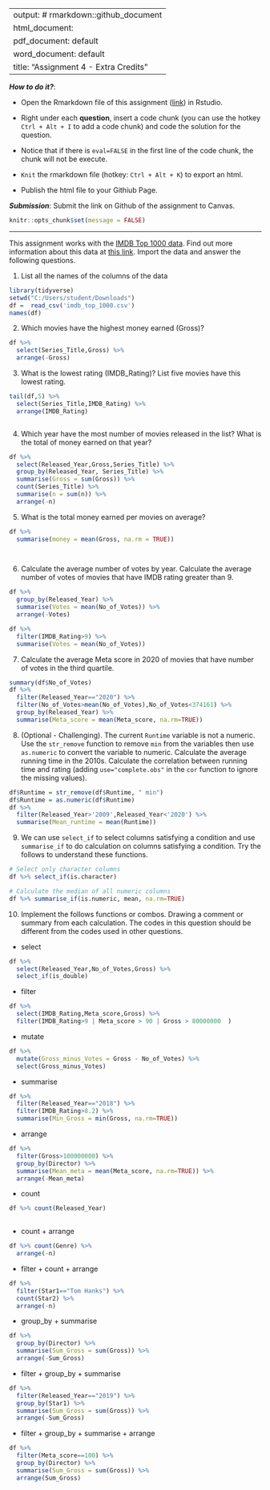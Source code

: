 
---
output: # rmarkdown::github_document
  html_document:
  pdf_document: default
  word_document: default
title: "Assignment 4 - Extra Credits"
---

***How to do it?***: 

- Open the Rmarkdown file of this assignment ([link](assignment4_extra_credits.Rmd)) in Rstudio. 

- Right under each **question**, insert  a code chunk (you can use the hotkey `Ctrl + Alt + I` to add a code chunk) and code the solution for the question. 

- Notice that if there is `eval=FALSE` in the first line of the code chunk, the chunk will not be execute.

- `Knit` the rmarkdown file (hotkey: `Ctrl + Alt + K`) to export an html.  

-  Publish the html file to your Githiub Page. 

***Submission***: Submit the link on Github of the assignment to Canvas. 

```r
knitr::opts_chunk$set(message = FALSE)
```

-------

This assignment works with the [IMDB Top 1000 data](../data/imdb_top_1000.csv).  Find out more information about this data at [this link](https://www.kaggle.com/datasets/harshitshankhdhar/imdb-dataset-of-top-1000-movies-and-tv-shows).  Import the data and answer the following questions. 

1. List all the names of the columns of the data
```r
library(tidyverse)
setwd("C:/Users/student/Downloads")
df =  read_csv('imdb_top_1000.csv')
names(df)
```

2. Which movies have the highest money earned (Gross)?
```r



df %>% 
  select(Series_Title,Gross) %>% 
  arrange(-Gross)


```

3. What is the lowest rating (IMDB_Rating)?  List five movies have this lowest rating.
```r

tail(df,5) %>% 
  select(Series_Title,IMDB_Rating) %>% 
  arrange(IMDB_Rating) 



```

4. Which year have the most number of movies released in the list?  What is the total of money earned on that year?
```r

df %>% 
  select(Released_Year,Gross,Series_Title) %>% 
  group_by(Released_Year, Series_Title) %>% 
  summarise(Gross = sum(Gross)) %>% 
  count(Series_Title) %>% 
  summarise(n = sum(n)) %>% 
  arrange(-n)

```

5. What is the total money earned per movies on average?
```r
df %>% 
  summarise(money = mean(Gross, na.rm = TRUE))

  
```

6. Calculate the average number of votes by year. Calculate the average number of votes of movies that have IMDB rating greater than 9.
```r


df %>% 
  group_by(Released_Year) %>% 
  summarise(Votes = mean(No_of_Votes)) %>% 
  arrange(-Votes)


```
```r

df %>% 
  filter(IMDB_Rating>9) %>% 
  summarise(Votes = mean(No_of_Votes))  

```

7. Calculate the average Meta score in 2020 of movies that have number of votes in the third quartile. 
```r

summary(df$No_of_Votes)
df %>% 
  filter(Released_Year=="2020") %>% 
  filter(No_of_Votes>mean(No_of_Votes),No_of_Votes<374161) %>% 
  group_by(Released_Year) %>% 
  summarise(Meta_score = mean(Meta_score, na.rm=TRUE))  


```

8. (Optional - Challenging). The current `Runtime` variable is not a numeric. Use the `str_remove` function to remove ` min` from the variables then use `as.numeric` to convert the variable to numeric. Calculate the average running time in the 2010s. Calculate the correlation between running time and rating (adding `use="complete.obs"` in the `cor` function to ignore the missing values).  
```r


df$Runtime = str_remove(df$Runtime, " min")
df$Runtime = as.numeric(df$Runtime) 
df %>% 
  filter(Released_Year>'2009',Released_Year<'2020') %>% 
  summarise(Mean_runtime = mean(Runtime))


```

9. We can use `select_if` to select columns satisfying a condition and use `summarise_if` to do calculation on columns satisfying a condition.  Try the follows to understand these functions. 

```r
# Select only character columns
df %>% select_if(is.character)
```


```r
# Calculate the median of all numeric columns
df %>% summarise_if(is.numeric, mean, na.rm=TRUE)
```


10. Implement the follows functions or combos. Drawing a comment or summary from each calculation. The codes in this question should be different from the codes used in other questions.

- select
```r

df %>% 
  select(Released_Year,No_of_Votes,Gross) %>% 
  select_if(is_double)


```

- filter
```r

df %>% 
  select(IMDB_Rating,Meta_score,Gross) %>% 
  filter(IMDB_Rating>9 | Meta_score > 90 | Gross > 80000000  )

```

- mutate
```r

df %>% 
  mutate(Gross_minus_Votes = Gross - No_of_Votes) %>% 
  select(Gross_minus_Votes)


```

- summarise
```r

df %>% 
  filter(Released_Year=="2018") %>% 
  filter(IMDB_Rating>8.2) %>% 
  summarise(Min_Gross = min(Gross, na.rm=TRUE))  

```

- arrange
```r

df %>% 
  filter(Gross>100000000) %>% 
  group_by(Director) %>% 
  summarise(Mean_meta = mean(Meta_score, na.rm=TRUE)) %>% 
  arrange(-Mean_meta)

```

- count
```r

df %>% count(Released_Year)
  

```

- count + arrange
```r

df %>% count(Genre) %>% 
  arrange(-n)

```

- filter + count + arrange
```r

df %>% 
  filter(Star1=="Tom Hanks") %>% 
  count(Star2) %>% 
  arrange(-n)

```

- group_by + summarise
```r

df %>% 
  group_by(Director) %>% 
  summarise(Sum_Gross = sum(Gross)) %>% 
  arrange(-Sum_Gross)

```

- filter + group_by + summarise
```r

df %>% 
  filter(Released_Year=="2019") %>% 
  group_by(Star1) %>% 
  summarise(Sum_Gross = sum(Gross)) %>% 
  arrange(-Sum_Gross)

```

- filter + group_by + summarise + arrange
```r

df %>% 
  filter(Meta_score==100) %>% 
  group_by(Director) %>% 
  summarise(Sum_Gross = sum(Gross)) %>% 
  arrange(Sum_Gross)

```
